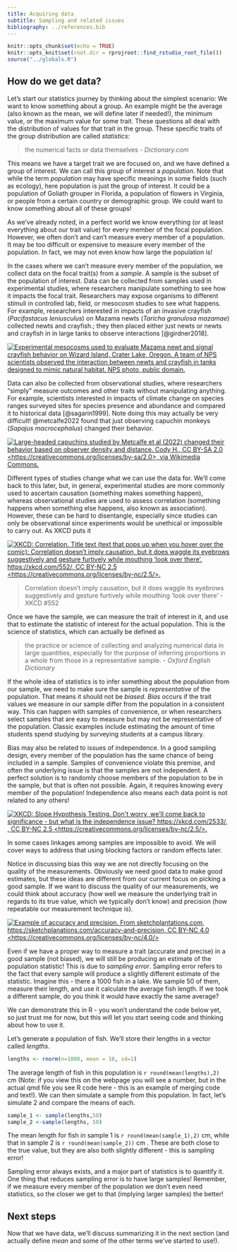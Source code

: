 ```yaml
---
title: Acquiring data
subtitle: Sampling and related issues
bibliography: ../references.bib
---
```


<!-- COMMENT NOT SHOW IN ANY OUTPUT: Code chunk below sets overall defaults for .qmd file; these inlcude showing output by default and looking for files relative to .Rpoj file, not .qmd file, which makes putting filesin different folders easier  -->

```r
knitr::opts_chunk$set(echo = TRUE)
knitr::opts_knit$set(root.dir = rprojroot::find_rstudio_root_file())
source("../globals.R")
```

## How do we get data?

Let's start our statistics journey by thinking about the simplest
scenario: We want to know something about a group. An example might be
the average (also known as the mean, we will define later if needed!),
the minimum value, or the maximum value for some trait. These questions
all deal with the distribution of values for that trait in the group.
These specific traits of the group distribution are called *statistics:*

> the numerical facts or data themselves - *Dictionary.com*

This means we have a target trait we are focused on, and we have defined
a group of interest. We can call this group of interest a *population*.
Note that while the term *population* may have specific meanings in some
fields (such as ecology), here population is just the group of interest.
It could be a population of Goliath grouper in Florida, a population of
flowers in Virginia, or people from a certain country or demographic
group. We could want to know something about all of these groups!

As we've already noted, in a perfect world we know everything (or at
least everything about our trait value) for every member of the focal
population. However, we often don't and can't measure every member of a
population. It may be too difficult or expensive to measure every member
of the population. In fact, we may not even know how large the
population is!

In the cases where we can't measure every member of the population, we
collect data on the focal trait(s) from a *sample*. A sample is the
subset of the population of interest. Data can be collected from samples
used in experimental studies, where researchers manipulate something to
see how it impacts the focal trait. Researchers may expose organisms to
different stimuli in controlled lab, field, or mesocosm studies to see
what happens. For example, researchers interested in impacts of an
invasive crayfish (*Pacifastacus leniusculus*) on Mazama newts (*Taricha
granulosa mazamae*) collected newts and crayfish.; they then placed
either just newts or newts and crayfish in in large tanks to observe
interactions [@girdner2018].

[![Experimental mesocosms used to evaluate Mazama newt and signal
crayfish behavior on Wizard Island, Crater Lake, Oregon. A team of NPS
scientists observed the interaction between newts and crayfish in tanks
designed to mimic natural habitat. NPS photo, public
domain.](https://www.nps.gov/common/uploads/stories/images/nri/20160414/articles/E3D75BF5-1DD8-B71B-0BAA0D9A58F1307A/E3D75BF5-1DD8-B71B-0BAA0D9A58F1307A.jpg){#fig-nps_mesocosm
fig-alt="Image of people filling large black tanks on dock near lake."
fig-align="center"}](https://www.nps.gov/articles/parkscience32_1_5-12_buktenica_et_al_3815.htm)

Data can also be collected from observational studies, where researchers
"simply" measure outcomes and other traits without manipulating
anything. For example, scientists interested in impacts of climate
change on species ranges surveyed sites for species presence and
abundance and compared it to historical data [@sagarin1999]. Note doing
this may actually be very difficult! @metcalfe2022 found that just
observing capuchin monkeys (*Sapajus macrocephalus*) changed their
behavior.

[![Large-headed capuchins studied by Metcalfe et al (2022) changed their
behavior based on observer density and distance. Cody H., CC BY-SA 2.0
\<https://creativecommons.org/licenses/by-sa/2.0\>, via Wikimedia
Commons.](/images/Large-headed_capuchin_(Sapajus_macrocephalus)_1.jpg){fig-alt="A monkey peers into distance while sitting in a tree."
fig-align="center"}](https://commons.wikimedia.org/wiki/File:Large-headed_capuchin_(Sapajus_macrocephalus)_1.jpg)

Different types of studies change what we can use the data for. We'll
come back to this later, but, in general, experimental studies are more
commonly used to ascertain causation (something makes something happen),
whereas observational studies are used to assess correlation (something
happens when something else happens, also known as association).
However, these can be hard to disentangle, especially since studies can
only be observational since experiments would be unethical or impossible
to carry out. As XKCD puts it

[![XKCD: Correlation. Title text (text that pops up when you hover over
the comic): Correlation doesn't imply causation, but it does waggle its
eyebrows suggestively and gesture furtively while mouthing 'look over
there'. https://xkcd.com/552/, CC BY-NC 2.5
\<https://creativecommons.org/licenses/by-nc/2.5/\>.](https://imgs.xkcd.com/comics/correlation.png){#fig-XKCD552
fig-alt="Picture of two stick figures chatting.  One says, \"I used to think correlation implied causation. Then I took a statistics course. Now I don't.\" The other figure responds \"Sounds like the class helped.\", To which the first figure responds, \"Maybe.\""
fig-align="center"}](https://xkcd.com/552/)

> Correlation doesn't imply causation, but it does waggle its eyebrows
> suggestively and gesture furtively while mouthing 'look over there' -
> XKCD #552

Once we have the sample, we can measure the trait of interest in it, and
use that to estimate the statistic of interest for the actual
population. This is the science of statistics, which can actually be
defined as

> the practice or science of collecting and analyzing numerical data in
> large quantities, especially for the purpose of inferring proportions
> in a whole from those in a representative sample. - *Oxford English
> Dictionary*

If the whole idea of statistics is to infer something about the
population from our sample, we need to make sure the sample is
*representative* of the population. That means it should not be
*biased*. *Bias* occurs if the trait values we measure in our sample
differ from the population in a consistent way. This can happen with
samples of convenience, or when researchers select samples that are easy
to measure but may not be representative of the population. Classic
examples include estimating the amount of time students spend studying
by surveying students at a campus library.

Bias may also be related to issues of independence. In a good sampling
design, every member of the population has the same chance of being
included in a sample. Samples of convenience violate this premise, and
often the underlying issue is that the samples are not independent. A
perfect solution is to randomly choose members of the population to be
in the sample, but that is often not possible. Again, it requires
knowing every member of the population! Independence also means each
data point is not related to any others!

[![XKCD: Slope Hypothesis Testing. Don\'t worry, we\'ll come back to
significance - but what is the independence issue?
https://xkcd.com/2533/, , CC BY-NC 2.5
\<https://creativecommons.org/licenses/by-nc/2.5/\>.](https://imgs.xkcd.com/comics/slope_hypothesis_testing_2x.png){#fig-XKCD2533
fig-alt="Comic strip where 2 figures discuss relationship between how loud students scream and exam grades."
fig-align="center"}](https://xkcd.com/2533/)

In some cases linkages among samples are impossible to avoid. We will
cover ways to address that using blocking factors or random effects
later.

Notice in discussing bias this way we are not directly focusing on the
quality of the measurements. Obviously we need good data to make good
estimates, but these ideas are different from our current focus on
picking a good sample. If we want to discuss the quality of our
measurements, we could think about accuracy (how well we measure the
underlying trait in regards to its true value, which we typically don't
know) and precision (how repeatable our measurement technique is).

[![Example of accuracy and precision. From sketchplantations.com,
https://sketchplanations.com/accuracy-and-precision, CC BY-NC 4.0
\<https://creativecommons.org/licenses/by-nc/4.0/\>](/images/accuracy_precision.png){fig-alt="Image shows four targets and states accuracy and precision are not the same thing.  The first target shows a wide spread of dots on target (not near each other or center); this is not accurate or precise. The second shows dots close to center of target but all around; this is accurate but not precise. The third target has a tight cluster of dots near one edge; this is precise but not accurate. The final target shows a tight cluster of dots in the center of the targer; this is precise and accurate."}](https://sketchplanations.com/accuracy-and-precision)

Even if we have a proper way to measure a trait (accurate and precise)
in a good sample (not biased), we will still be producing an estimate of
the population statistic! This is due to *sampling error*. Sampling
error refers to the fact that every sample will produce a slightly
different estimate of the statistic. Imagine this - there a 1000 fish in
a lake. We sample 50 of them, measure their length, and use it calculate
the average fish length. If we took a different sample, do you think it
would have exactly the same average?

We can demonstrate this in R - you won't understand the code below yet,
so just trust me for now, but this will let you start seeing code and
thinking about how to use it.

Let's generate a population of fish. We'll store their lengths in a
vector called *lengths*.

```r
lengths <- rnorm(n=1000, mean = 10, sd=1)
```

The average length of fish in this population is
`r round(mean(lengths),2)` cm (Note: if you view this on the webpage you
will see a number, but in the actual qmd file you see R code here - this
is an example of merging code and text!). We can then simulate a sample
from this population. In fact, let's simulate 2 and compare the means of
each.

```r
sample_1 <- sample(lengths,50)
sample_2 <-sample(lengths, 50)
```

The mean length for fish in sample 1 is `r round(mean(sample_1),2)` cm,
while that in sample 2 is `r round(mean(sample_2))` cm . These are both
close to the true value, but they are also both slightly different -
this is sampling error!

Sampling error always exists, and a major part of statistics is to
quantify it. One thing that reduces sampling error is to have large
samples! Remember, if we measure every member of the population we don't
even need statistics, so the closer we get to that (implying larger
samples) the better!

## Next steps

Now that we have data, we'll discuss summarizing it in the next section
(and actually define *mean* and some of the other terms we've started to
use!).
